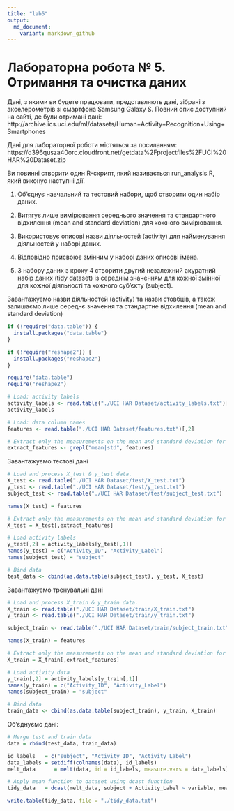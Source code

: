 ---
title: "lab5"
output:
  md_document:
    variant: markdown_github
---

# Лабораторна робота № 5. Отримання та очистка даних

Дані, з якими ви будете працювати, представляють дані, зібрані з акселерометрів зі смартфона
Samsung Galaxy S. Повний опис доступний на сайті, де були отримані дані:
http://archive.ics.uci.edu/ml/datasets/Human+Activity+Recognition+Using+Smartphones

Дані для лабораторної роботи містяться за посиланням:
https://d396qusza40orc.cloudfront.net/getdata%2Fprojectfiles%2FUCI%20HAR%20Dataset.zip

Ви повинні створити один R-скрипт, який називається run_analysis.R, який виконує наступні дії.

1. Об’єднує навчальний та тестовий набори, щоб створити один набір даних.

2. Витягує лише вимірювання середнього значення та стандартного відхилення (mean and standard deviation) для кожного вимірювання.

3. Використовує описові назви діяльностей (activity) для найменування діяльностей у наборі даних.

4. Відповідно присвоює змінним у наборі даних описові імена.

5. З набору даних з кроку 4 створити другий незалежний акуратний набір даних (tidy dataset) із середнім значенням для кожної змінної для кожної діяльності та кожного суб’єкту (subject).


Завантажуємо назви діяльностей (activity) та назви стовбців, а також залишаємо лише середнє значення та стандартне відхилення (mean and standard deviation)

```{r}
if (!require("data.table")) {
  install.packages("data.table")
}

if (!require("reshape2")) {
  install.packages("reshape2")
}

require("data.table")
require("reshape2")

# Load: activity labels
activity_labels <- read.table("./UCI HAR Dataset/activity_labels.txt")[,2]
activity_labels

# Load: data column names
features <- read.table("./UCI HAR Dataset/features.txt")[,2]

# Extract only the measurements on the mean and standard deviation for each measurement.
extract_features <- grepl("mean|std", features)

```

Завантажуємо тестові дані

```{r}
# Load and process X_test & y_test data.
X_test <- read.table("./UCI HAR Dataset/test/X_test.txt")
y_test <- read.table("./UCI HAR Dataset/test/y_test.txt")
subject_test <- read.table("./UCI HAR Dataset/test/subject_test.txt")

names(X_test) = features

# Extract only the measurements on the mean and standard deviation for each measurement.
X_test = X_test[,extract_features]

# Load activity labels
y_test[,2] = activity_labels[y_test[,1]]
names(y_test) = c("Activity_ID", "Activity_Label")
names(subject_test) = "subject"

# Bind data
test_data <- cbind(as.data.table(subject_test), y_test, X_test)

```

Завантажуємо тренувальні дані

```{r}
# Load and process X_train & y_train data.
X_train <- read.table("./UCI HAR Dataset/train/X_train.txt")
y_train <- read.table("./UCI HAR Dataset/train/y_train.txt")

subject_train <- read.table("./UCI HAR Dataset/train/subject_train.txt")

names(X_train) = features

# Extract only the measurements on the mean and standard deviation for each measurement.
X_train = X_train[,extract_features]

# Load activity data
y_train[,2] = activity_labels[y_train[,1]]
names(y_train) = c("Activity_ID", "Activity_Label")
names(subject_train) = "subject"

# Bind data
train_data <- cbind(as.data.table(subject_train), y_train, X_train)
```

Об'єднуємо дані:

```{r}
# Merge test and train data
data = rbind(test_data, train_data)

id_labels   = c("subject", "Activity_ID", "Activity_Label")
data_labels = setdiff(colnames(data), id_labels)
melt_data      = melt(data, id = id_labels, measure.vars = data_labels)

# Apply mean function to dataset using dcast function
tidy_data   = dcast(melt_data, subject + Activity_Label ~ variable, mean)

write.table(tidy_data, file = "./tidy_data.txt")

```